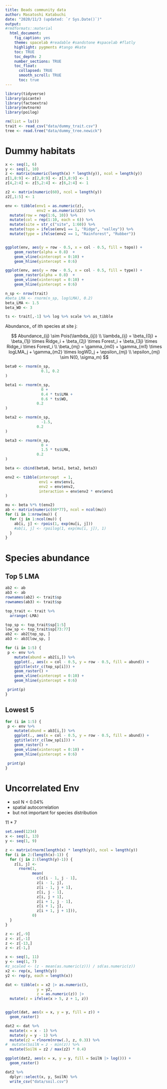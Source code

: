 ```yaml
---
title: Beads community data
author: Masatoshi Katabuchi
date: "2020/11/3 (updated: `r Sys.Date()`)"
output:
#rmdformats::material
  html_document:
    fig_caption: yes
    theme: spacelab #readable #sandstone #spacelab #flatly
    highlight: pygments #tango #kate
    toc: TRUE
    toc_depth: 2
    number_sections: TRUE
    toc_float:
      collapsed: TRUE
      smooth_scroll: TRUE
      toc: true
---
```


```r
library(tidyverse)
library(picante)
library(factoextra)
library(mvtnorm)
library(poilog)
```

```r
rm(list = ls())
trait <- read_csv("data/dummy_trait.csv")
tree <- read.tree("data/dummy_tree.newick")
```

# Dummy habitats 

```r
x <- seq(1, 6)
y <- seq(1, 10)
z <- matrix(numeric(length(x) * length(y)), ncol = length(y))
z[1,8:9] <- z[2,8:9] <- z[3,8:9] <- 1
z[4,2:4] <- z[5,2:4] <- z[6,2:4] <- 1

z2 <- matrix(numeric(60), ncol = length(y))
z2[,1:5] <- 1

env <- tibble(env1 = as.numeric(z),
              env2 = as.numeric(z2)) %>%
  mutate(row = rep(1:6, 10)) %>%
  mutate(col = rep(1:10, each = 6)) %>%
  mutate(site = str_c("site", 1:60)) %>%
  mutate(topo = ifelse(env1 == 1, "Ridge", "valley")) %>%
  mutate(type = ifelse(env2 == 1, "Rainforest", "Rubber"))


ggplot(env, aes(y = row - 0.5, x = col - 0.5, fill = topo)) +
    geom_raster(alpha = 0.8)  +
    geom_vline(xintercept = 0:10) +
    geom_hline(yintercept = 0:6) 

ggplot(env, aes(y = row - 0.5, x = col - 0.5, fill = type)) +
    geom_raster(alpha = 0.8)  +
    geom_vline(xintercept = 0:10) +
    geom_hline(yintercept = 0:6) 

n_sp <- nrow(trait)
#beta_LMA <- rnorm(n_sp, log(LMA), 0.2)
beta_LMA <- 1.5
beta_WD <- 3

ts <- trait[,-1] %>% log %>% scale %>% as_tibble

```

Abundance_ of ith species at site j:

$$
Abundance_{ij} \sim Pois(\lambda_{ij}) \\
\lambda_{ij} = \beta_{0j} + \beta_{1j} \times Ridge_i + \beta_{2j} \times Forest_i +
\beta_{3j} \times Ridge_i \times Forest_i  \\
\beta_{mj} = \gamma_{m0} + \gamma_{m1} \times logLMA_j + \gamma_{m2} \times logWD_j + \epsilon_{mj} \\
\epsilon_{mj} \sim N(0, \sigma_m)
$$

```r
beta0 <- rnorm(n_sp,
                0.1, 0.2 
)

beta1 <- rnorm(n_sp,
                0 +
                0.4 * ts$LMA +
                0.6 * ts$WD,
              0.2
)

beta2 <- rnorm(n_sp,
                -1.5,
              0.2
)

beta3 <- rnorm(n_sp,
                0 +
                1.5 * ts$LMA,
              0.2
)

beta <- cbind(beta0, beta1, beta2, beta3)

env2 <- tibble(intercept  = 1, 
               env1 = env$env1,
               env2 = env$env2,
               interaction = env$env2 * env$env1
)

mu <- beta %*% t(env2)
ab <- matrix(numeric(60*77), ncol = ncol(mu))
for (i in 1:nrow(mu)) {
  for (j in 1:ncol(mu)) {
    ab[i, j] <- rpois(1, exp(mu[i, j]))
    #ab[i, j] <- rpoilog(1, exp(mu[i, j]), 1)
  }
}


```

# Species abundance

## Top 5 LMA

```r

ab2 <- ab
ab3 <- ab
rownames(ab2) <- trait$sp
rownames(ab3) <- trait$sp

top_trait <- trait %>%
  arrange(-LMA)

top_sp <- top_trait$sp[1:5]
low_sp <- top_trait$sp[73:77]
ab2 <- ab2[top_sp, ]
ab3 <- ab3[low_sp, ]

for (i in 1:5) {
 p <- env %>%
    mutate(abund = ab2[i,]) %>%
    ggplot(., aes(x = col - 0.5, y = row - 0.5, fill = abund)) +
    ggtitle(str_c(top_sp[i])) +
    geom_raster() +
    geom_vline(xintercept = 0:10) +
    geom_hline(yintercept = 0:6) 

 print(p)
}

```

## Lowest 5

```r

for (i in 1:5) {
 p <- env %>%
    mutate(abund = ab3[i,]) %>%
    ggplot(., aes(x = col - 0.5, y = row - 0.5, fill = abund)) +
    ggtitle(str_c(low_sp[i])) +
    geom_raster() +
    geom_vline(xintercept = 0:10) +
    geom_hline(yintercept = 0:6) 

 print(p)
}

```

# Uncorrelated Env

- soil N < 0.04%
- spatial autocorrelation
- but not important for species distribution

11 * 7

```r

set.seed(1234)
x <- seq(1, 13)
y <- seq(1, 9)

z <- matrix(rnorm(length(x) * length(y)), ncol = length(y))
for (i in 2:(length(x)-1)) {
  for (j in 2:(length(y)-1)) {
    z[i, j] <- 
      rnorm(1, 
            mean(
              c(z[i - 1, j - 1],
              z[i - 1, j],
              z[i - 1, j + 1],
              z[i, j - 1],
              z[i, j + 1],
              z[i + 1, j - 1],
              z[i + 1, j],
              z[i + 1, j + 1])),
            0)
  }
}

z <- z[,-9]
z <- z[,-1]
z <- z[-13,]
z <- z[-1,]

x <- seq(1, 11)
y <- seq(1, 7)
#z_scaled <- (z - mean(as.numeric(z))) / sd(as.numeric(z))
x2 <- rep(x, length(y))
y2 <- rep(y, each = length(x))

dat <- tibble(x = x2 |> as.numeric(),
              y = y2,
              z = as.numeric(z)) |>
  mutate(z = ifelse(x > 5, z + 1, z))


ggplot(dat, aes(x = x, y = y, fill = z)) +
  geom_raster()

dat2 <- dat %>%
  mutate(x = x - 1) %>%
  mutate(y = y - 1) %>%
  mutate(z2 = rlnorm(nrow(.), z, 0.3)) %>%
#  mutate(SoilN = z - min(z)) %>%
  mutate(SoilN = z2 / max(z2) * 0.4)

ggplot(dat2, aes(x = x, y = y, fill = SoilN |> log())) +
  geom_raster()

dat2 %>%
  dplyr::select(x, y, SoilN) %>%
  write_csv("data/soil.csv")

```

